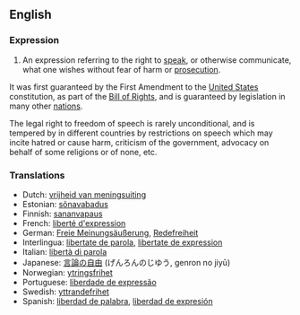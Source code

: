 ==English==

===Expression===
#An expression referring to the right to [[speak]], or otherwise communicate, what one wishes without fear of harm or [[prosecution]].

It was first guaranteed by the First Amendment to the [[United States]] constitution, as part of the [[Bill of Rights]], and is guaranteed by legislation in many other [[nation]]s.

The legal right to freedom of speech is rarely unconditional, and is tempered by in different countries by restrictions on speech which may incite hatred or cause harm, criticism of the government, advocacy on behalf of some religions or of none, etc.

===Translations===
*Dutch: [[vrijheid van meningsuiting]]
*Estonian: [[sõnavabadus]]
*Finnish: [[sananvapaus]]
*French: [[liberté d'expression]]
*German: [[Freie Meinungsäußerung]], [[Redefreiheit]]
*Interlingua: [[libertate de parola]], [[libertate de expression]]
*Italian: [[libertà di parola]]
*Japanese: [[言論の自由]] (げんろんのじゆう, genron no jiyū)
*Norwegian: [[ytringsfrihet]]
*Portuguese: [[liberdade de expressão]]
*Swedish: [[yttrandefrihet]]
*Spanish: [[liberdad de palabra]], [[liberdad de expresión]]